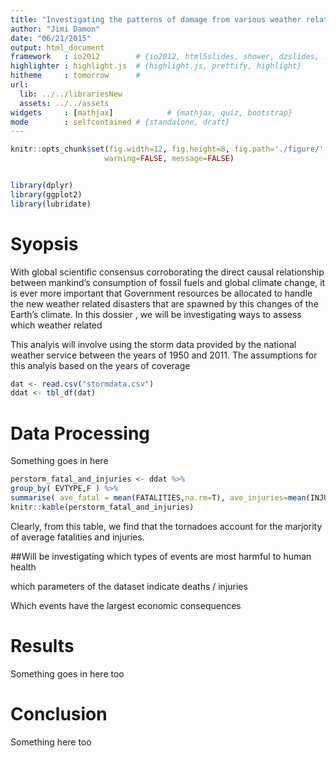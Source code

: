 ```yaml
---
title: "Investigating the patterns of damage from various weather related natural disasters"
author: "Jimi Damon"
date: "06/21/2015"
output: html_document
framework   : io2012        # {io2012, html5slides, shower, dzslides, ...}
highlighter : highlight.js  # {highlight.js, prettify, highlight}
hitheme     : tomorrow      # 
url:
  lib: ../../librariesNew
  assets: ../../assets
widgets     : [mathjax]            # {mathjax, quiz, bootstrap}
mode        : selfcontained # {standalone, draft}
---
```

```r
knitr::opts_chunk$set(fig.width=12, fig.height=8, fig.path='./figure/',
                     warning=FALSE, message=FALSE)


library(dplyr)
library(ggplot2)
library(lubridate)
```


# Syopsis
With global scientific consensus corroborating the direct causal relationship between mankind's consumption of fossil fuels and global climate change, it is ever more important that Government resources be allocated to handle the new weather related disasters that are spawned by this changes of the Earth's climate.  In this dossier , we will be investigating ways to assess which weather related 

This analyis will involve using the storm data provided by the national weather service between the years of 1950 and 2011. The assumptions for this analyis based on the years of coverage 


```r
dat <- read.csv("stormdata.csv")
ddat <- tbl_df(dat)
```


# Data Processing

Something goes in here
```r
perstorm_fatal_and_injuries <- ddat %>% 
group_by( EVTYPE,F ) %>%
summarise( ave_fatal = mean(FATALITIES,na.rm=T), ave_injuries=mean(INJURIES, na.rm=T))
knitr::kable(perstorm_fatal_and_injuries)
```

Clearly, from this table, we find that the tornadoes account for the 
marjority of average fatalities and injuries.  



##Will be investigating which types of events are most harmful to human health

which parameters of the dataset indicate deaths / injuries



Which events have the largest economic consequences





# Results

Something goes in here too

# Conclusion 

Something here too
